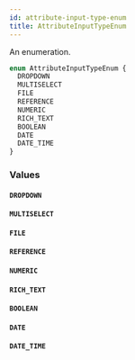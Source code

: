 ```yaml
---
id: attribute-input-type-enum
title: AttributeInputTypeEnum
---
```


An enumeration.

```graphql
enum AttributeInputTypeEnum {
  DROPDOWN
  MULTISELECT
  FILE
  REFERENCE
  NUMERIC
  RICH_TEXT
  BOOLEAN
  DATE
  DATE_TIME
}
```

### Values

#### `DROPDOWN`

#### `MULTISELECT`

#### `FILE`

#### `REFERENCE`

#### `NUMERIC`

#### `RICH_TEXT`

#### `BOOLEAN`

#### `DATE`

#### `DATE_TIME`
